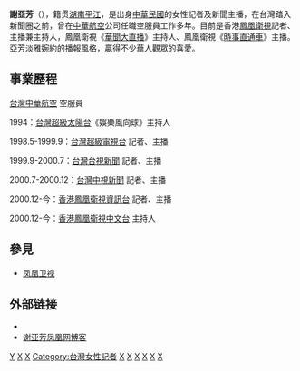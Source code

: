 {{Infobox journalist
| name        = 謝亞芳
| image       = http://p0.ifengimg.com/a/2018_30/aae49ce786b242b_size36_w250_h380.jpg
| caption     = 
| birthname   = 
| 國籍   = {{ROC}} 、{{HKG}}永久居民
| 籍貫   = 湖南平江 
| birth_date  =  {{birth_date_and_age|1973|12|12}} 
| birth_place = {{TWN}}台北
| death_date  = 
| death_place = 
| education   = 東吳大學日文系
| occupation  = 
| alias       = 
| title       = 
| family      = 
| spouse      = 
| domesticpartner =
| children    = 
| relatives   = 
| ethnic      = 
| religion    = 
| salary      = 
| networth    = 
| credits     = 
| agent       = 
| URL         = 
}}

'''謝亞芳'''（{{bd|1973年|12月12日}}），籍贯[[湖南|湖南]][[平江|平江]]，是出身[[中華民國|中華民國]]的女性記者及新聞主播，在台灣踏入新聞圈之前，曾在[[中華航空|中華航空]]公司任職空服員工作多年。目前是香港[[鳳凰衛視|鳳凰衛視]]記者、主播兼主持人，鳳凰衛視《[[華聞大直播|華聞大直播]]》主持人、鳳凰衛視《[[時事直通車|時事直通車]]》主播。亞芳淡雅婉約的播報風格，贏得不少華人觀眾的喜愛。

==事業歷程==
[[台灣|台灣]][[中華航空|中華航空]] 空服員

1994：[[台灣|台灣]][[超級太陽台|超級太陽台]]《娛樂風向球》主持人

1998.5-1999.9：[[台灣|台灣]][[超級電視台|超級電視台]] 記者、主播

1999.9-2000.7：[[台灣|台灣]][[台視新聞|台視新聞]] 記者、主播

2000.7-2000.12：[[台灣|台灣]][[中視新聞|中視新聞]] 記者、主播

2000.12-今：[[香港|香港]][[鳳凰衛視資訊台|鳳凰衛視資訊台]] 記者、主播

2000.12-今：[[香港|香港]][[鳳凰衛視中文台|鳳凰衛視中文台]] 主持人







==參見==
*[[凤凰卫视|凤凰卫视]]

== 外部链接 ==
*{{Sinaweibo|avon1212}}
*[http://xieyafang.blog.ifeng.com/ 谢亚芳凤凰网博客]{{Wayback|url=http://xieyafang.blog.ifeng.com/ |date=20120514185141 }}

{{DEFAULTSORT:Xie谢}}
[[Category:謝姓|Y]]
[[Category:平江人|X]]
[[Category:東吳大學校友|X]]
[[Category:台灣女性記者|Category:台灣女性記者]]
[[Category:台灣電視主播|X]]
[[Category:台灣新聞節目主持人|X]]
[[Category:超視主播|X]]
[[Category:台視主播|X]]
[[Category:中視主播|X]]
[[Category:凤凰卫视主持人|X]]